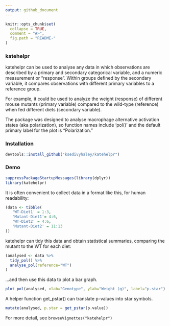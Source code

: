 ```yaml
---
output: github_document
---
```


<!-- README.md is generated from README.Rmd. Please edit that file -->

```r
knitr::opts_chunk$set(
  collapse = TRUE,
  comment = "#>",
  fig.path = "README-"
)
```


### katehelpr

katehelpr can be used to analyse any data in which observations are described by a primary and secondary categorical variable, and a numeric measurement or "response". Within groups defined by the secondary variable, it compares observations with different primary variables to a reference group.

For example, it could be used to analyze the weight (response) of different mouse mutants (primary variable) compared to the wild-type (reference) when fed different diets (secondary variable).

The package was designed to analyse macrophage alternative activation states (aka polarization), so function names include 'pol()' and the default primary label for the plot is "Polarization."

### Installation

```r
devtools::install_github("ksedivyhaley/katehelpr")
```
  
### Demo

```r
suppressPackageStartupMessages(library(dplyr))
library(katehelpr)
```

It is often convenient to collect data in a format like this, for human readability:

```r
(data <- tibble(
   'WT-Diet1' = 1:3,
   'Mutant-Diet1'= 4:6,
   'WT-Diet2' = 4:6,
   'Mutant-Diet2' = 11:13
))
```

katehelpr can tidy this data and obtain statistical summaries, comparing the mutant to the WT for each diet:

```r
(analysed <- data %>%
  tidy_pol() %>%
  analyse_pol(reference="WT")
)
```

...and then use this data to plot a bar graph.

```r
plot_pol(analysed, xlab="Genotype", ylab="Weight (g)", label="p.star")
```

A helper function get_pstar() can translate p-values into star symbols.

```r
mutate(analysed, p.star = get_pstar(p.value))
```


For more detail, see `browseVignettes("katehelpr")`
